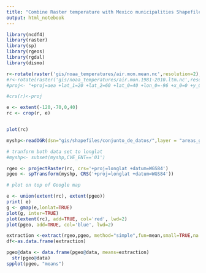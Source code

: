 ```yaml
---
title: "Combine Raster temperature with Mexico municipalities Shapefile"
output: html_notebook
---
```


```r
library(ncdf4)
library(raster)
library(sp)
library(rgeos)
library(rgdal)
library(dismo)
```

```r

r<-rotate(raster('gis/noaa_temperatures/air.mon.mean.nc',resolution=2), band=10)
#r<-rotate(raster('gis/noaa_temperatures/air.mon.1981-2010.ltm.nc',resolution=1))
#proj<- "+proj=aea +lat_1=20 +lat_2=60 +lat_0=40 +lon_0=-96 +x_0=0 +y_0=0 +ellps=GRS80 +datum=NAD83 +units=m +no_defs"

#crs(r)<-proj

e <- extent(-120,-70,0,40)
rc <- crop(r, e)


plot(rc)

```
```r
myshp<-readOGR(dsn="gis/shapefiles/conjunto_de_datos/",layer = "areas_geoestadisticas_municipales")

```

```r

# tranform both data set to longlat
#myshp<- subset(myshp,CVE_ENT=='01')

rgeo <- projectRaster(rc, crs='+proj=longlat +datum=WGS84')
pgeo <- spTransform(myshp, CRS('+proj=longlat +datum=WGS84'))

# plot on top of Google map

e <- union(extent(rc), extent(pgeo))
print( e)
g <- gmap(e,lonlat=TRUE)
plot(g, inter=TRUE)
plot(extent(rc), add=TRUE, col='red', lwd=2)
plot(pgeo, add=TRUE, col='blue', lwd=2)
```

```r
extraction <-extract(rgeo,pgeo, method="simple",fun=mean,small=TRUE,na.rm=TRUE,df=FALSE)
df<-as.data.frame(extraction)

pgeo@data <- data.frame(pgeo@data, means=extraction)
  str(pgeo@data)
spplot(pgeo, "means")
```

